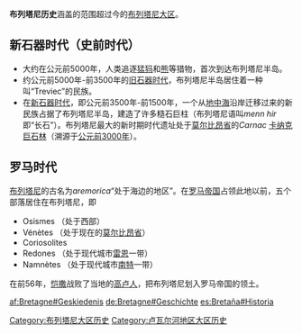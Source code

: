 '''布列塔尼历史'''涵盖的范围超过今的[[布列塔尼大区|布列塔尼大区]]。

==新石器时代（史前时代）==
*大约在公元前5000年，人类追逐[[猛犸|猛犸]]和[[熊|熊]]等猎物，首次到达布列塔尼半岛。
*约公元前5000年-前3500年的[[旧石器时代|旧石器时代]]，布列塔尼半岛居住着一种叫“Treviec”的民族。
*在[[新石器时代|新石器时代]]，即公元前3500年-前1500年，一个从[[地中海|地中海]]沿岸迁移过来的新民族占据了布列塔尼半岛，建造了许多糙石巨柱（布列塔尼语叫''menn hir'' 即“长石”）。布列塔尼最大的新时期时代遗址处于[[莫尔比昂省|莫尔比昂省]]的''Carnac'' [[卡纳克巨石林|卡纳克巨石林]]（溯源于[[公元前3000年|公元前3000年]]）。

==罗马时代==

[[布列塔尼|布列塔尼]]的古名为''aremorica''“处于海边的地区”。在[[罗马帝国|罗马帝国]]占领此地以前，五个部落居住在布列塔尼，即
*Osismes （处于西部）
*Vénètes （处于现在的[[莫尔比昂省|莫尔比昂省]]）
*Coriosolites
*Redones （处于现代城市[[雷恩|雷恩]]一带）
*Namnètes （处于现代城市[[南特|南特]]一带）

在前56年，[[恺撒|恺撒]]战败了当地的[[高卢人|高卢人]]，把布列塔尼划入罗马帝国的领土。

[[af:Bretagne#Geskiedenis|af:Bretagne#Geskiedenis]]
[[de:Bretagne#Geschichte|de:Bretagne#Geschichte]]
[[es:Bretaña#Historia|es:Bretaña#Historia]]

[[Category:布列塔尼大区历史|Category:布列塔尼大区历史]]
[[Category:卢瓦尔河地区大区历史|Category:卢瓦尔河地区大区历史]]